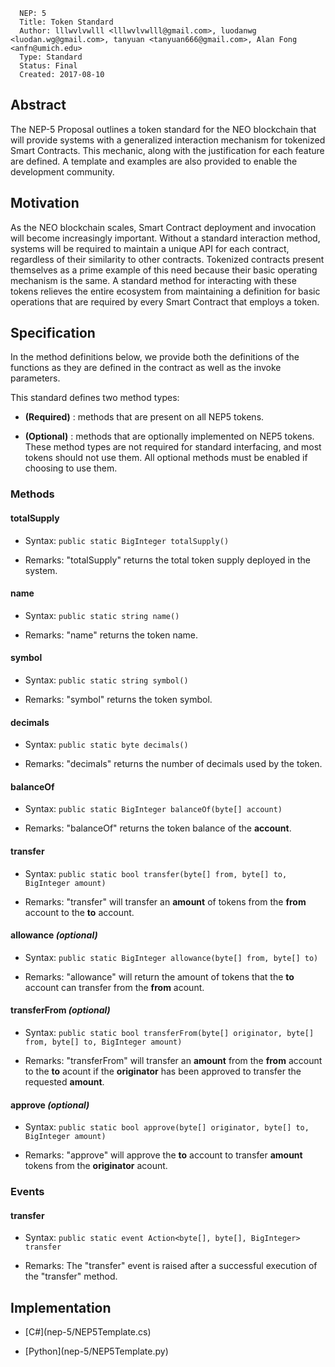 <pre>
  NEP: 5
  Title: Token Standard
  Author: lllwvlvwlll <lllwvlvwlll@gmail.com>, luodanwg <luodan.wg@gmail.com>, tanyuan <tanyuan666@gmail.com>, Alan Fong <anfn@umich.edu>
  Type: Standard
  Status: Final
  Created: 2017-08-10
</pre>

==Abstract==

The NEP-5 Proposal outlines a token standard for the NEO blockchain that will provide systems with a generalized interaction mechanism for tokenized Smart Contracts.  This mechanic, along with the justification for each feature are defined.  A template and examples are also provided to enable the development community.

==Motivation==

As the NEO blockchain scales, Smart Contract deployment and invocation will become increasingly important.  Without a standard interaction method, systems will be required to maintain a unique API for each contract, regardless of their similarity to other contracts.  Tokenized contracts present themselves as a prime example of this need because their basic operating mechanism is the same.  A standard method for interacting with these tokens relieves the entire ecosystem from maintaining a definition for basic operations that are required by every Smart Contract that employs a token.

==Specification==

In the method definitions below, we provide both the definitions of the functions as they are defined in the contract as well as the invoke parameters.

This standard defines two method types:

* '''(Required)''' : methods that are present on all NEP5 tokens.

* '''(Optional)''' : methods that are optionally implemented on NEP5 tokens. These method types are not required for standard interfacing, and most tokens should not use them. All optional methods must be enabled if choosing to use them.

===Methods===

====totalSupply====

* Syntax: <code>public static BigInteger totalSupply()</code>

* Remarks: "totalSupply" returns the total token supply deployed in the system.

====name====

* Syntax: <code>public static string name()</code>

* Remarks: "name" returns the token name.


====symbol====

* Syntax: <code>public static string symbol()</code>

* Remarks: "symbol" returns the token symbol.

====decimals====

* Syntax: <code>public static byte decimals()</code>

* Remarks: "decimals" returns the number of decimals used by the token.

====balanceOf====

* Syntax: <code>public static BigInteger balanceOf(byte[] account)</code>

* Remarks: "balanceOf" returns the token balance of the '''account'''.

====transfer====

* Syntax: <code>public static bool transfer(byte[] from, byte[] to, BigInteger amount)</code>

* Remarks: "transfer" will transfer an '''amount''' of tokens from the '''from''' account to the '''to''' account.

====allowance ''(optional)''====

* Syntax: <code>public static BigInteger allowance(byte[] from, byte[] to)</code>

* Remarks: "allowance" will return the amount of tokens that the '''to''' account can transfer from the '''from''' acount.

====transferFrom ''(optional)''====

* Syntax: <code>public static bool transferFrom(byte[] originator, byte[] from, byte[] to, BigInteger amount)</code>

* Remarks: "transferFrom" will transfer an '''amount''' from the '''from''' account to the '''to''' acount if the '''originator''' has been approved to transfer the requested '''amount'''.

====approve ''(optional)''====

* Syntax: <code>public static bool approve(byte[] originator, byte[] to, BigInteger amount)</code>

* Remarks: "approve" will approve the '''to''' account to transfer '''amount''' tokens from the '''originator''' acount. 

===Events===

====transfer====

* Syntax: <code>public static event Action<byte[], byte[], BigInteger> transfer</code>

* Remarks: The "transfer" event is raised after a successful execution of the "transfer" method.

==Implementation==

*[C#](nep-5/NEP5Template.cs)

*[Python](nep-5/NEP5Template.py)
